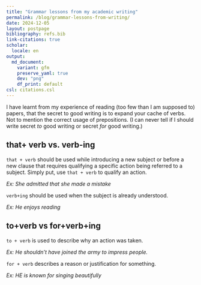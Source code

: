 ```yaml
---
title: "Grammar lessons from my academic writing"
permalink: /blog/grammar-lessons-from-writing/
date: 2024-12-05
layout: postpage
bibliography: refs.bib
link-citations: true
scholar:
  locale: en
output:
  md_document:
    variant: gfm
    preserve_yaml: true
    dev: "png"
    df_print: default
csl: citations.csl
---
```


I have learnt from my experience of reading (too few than I am supposed to) papers, that the secret to good writing is to expand your cache of verbs. Not to mention the correct usage of prepositions. (I can never tell if I should write secret _to_ good writing or secret _for_ good writing.)

## that+ verb vs. verb-ing 

`that + verb` should be used while introducing a new subject or before a new clause that requires qualifying a specific action being referred to a subject. Simply put, use `that + verb` to qualify an action. 

_Ex: She admitted that she made a mistake_

 `verb+ing` should be used when the subject is already understood. 

_Ex: He enjoys reading_

## to+verb vs for+verb+ing

`to + verb` is used to describe why an action was taken. 

_Ex: He shouldn’t have joined the army to impress people._

`for + verb` describes a reason or justification for something. 

_Ex: HE is known for singing beautifully_

